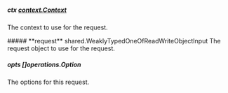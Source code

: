 
##### **ctx** [context.Context](https://pkg.go.dev/context#Context)
The context to use for the request.

<Collapsible>
    ##### **request** shared.WeaklyTypedOneOfReadWriteObjectInput
    The request object to use for the request.
    <Collapsible.Break/>
    <WeaklyTypedOneOfReadWriteObjectInput/>
</Collapsible>

##### **opts** []operations.Option
The options for this request.


